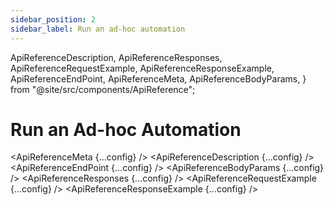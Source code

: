 ```yaml
---
sidebar_position: 2
sidebar_label: Run an ad-hoc automation
---
```


  ApiReferenceDescription,
  ApiReferenceResponses,
  ApiReferenceRequestExample,
  ApiReferenceResponseExample,
  ApiReferenceEndPoint,
  ApiReferenceMeta,
  ApiReferenceBodyParams,
} from "@site/src/components/ApiReference";


# Run an Ad-hoc Automation

<ApiReferenceMeta {...config} />
<ApiReferenceDescription {...config} />
<ApiReferenceEndPoint {...config} />
<ApiReferenceBodyParams {...config} />
<ApiReferenceResponses {...config} />
<ApiReferenceRequestExample {...config} />
<ApiReferenceResponseExample {...config} />
